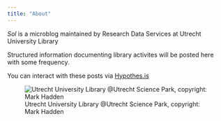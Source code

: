 ```yaml
---
title: "About"
---
```


_Sol_ is a microblog maintained by Research Data Services at Utrecht University Library

Structured information documenting library activites will be posted here with some frequency.

You can interact with these posts via [Hypothes.is](https://web.hypothes.is/)


![Utrecht University Library @Utrecht Science Park, copyright: Mark Hadden](https://cdn.archilovers.com/projects/b_730_d55077e241fa430ca25bb6cffd823724.jpg)
